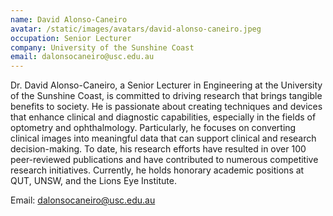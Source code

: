 ```yaml
---
name: David Alonso-Caneiro
avatar: /static/images/avatars/david-alonso-caneiro.jpeg
occupation: Senior Lecturer
company: University of the Sunshine Coast
email: dalonsocaneiro@usc.edu.au
---
```


Dr. David Alonso-Caneiro, a Senior Lecturer in Engineering at the University of the Sunshine Coast, is committed to driving research that brings tangible benefits to society.
He is passionate about creating techniques and devices that enhance clinical and diagnostic capabilities, especially in the fields of optometry and ophthalmology.
Particularly, he focuses on converting clinical images into meaningful data that can support clinical and research decision-making.
To date, his research efforts have resulted in over 100 peer-reviewed publications and have contributed to numerous competitive research initiatives.
Currently, he holds honorary academic positions at QUT, UNSW, and the Lions Eye Institute.

<span className="font-bold">Email</span>: dalonsocaneiro@usc.edu.au